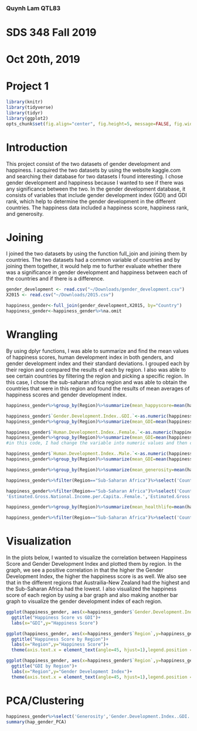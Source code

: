 ### Quynh Lam QTL83
# SDS 348 Fall 2019
# Oct 20th, 2019
# Project 1
```r
library(knitr)
library(tidyverse)
library(tidyr)
library(ggplot2)
opts_chunk$set(fig.align="center", fig.height=5, message=FALSE, fig.width=8,tidy.opts=list(width.cutoff=60),tidy=TRUE)
```
# Introduction
This project consist of the two datasets of gender development and happiness. I acquired the two datasets by using the website kaggle.com and searching their database for two datasets I found interesting. I chose gender development and happiness because I wanted to see if there was any significance between the two. In the gender development database, it consists of variables that include gender development index (GDI) and GDI rank, which help to determine the gender development in the different countries. The happiness data included a happiness score, happiness rank, and generosity.

# Joining
I joined the two datasets by using the function full_join and joining them by countries. The two datasets had a common variable of countries and by joining them together, it would help me to further evaluate whether there was a significance in gender development and happiness between each of the countries and if there is a difference. 
```r
gender_development <- read.csv("~/Downloads/gender_development.csv")
X2015 <- read.csv("~/Downloads/2015.csv")

happiness_gender<-full_join(gender_development,X2015, by="Country")
happiness_gender<-happiness_gender%>%na.omit
```

# Wrangling
By using dplyr functions, I was able to summarize and find the mean values of happiness scores, human development index in both genders, and gender development index and their standard deviations. I grouped each by their region and compared the results of each by region. I also was able to see certain countries by filtering the region and picking a specific region. In this case, I chose the sub-saharan africa region and was able to obtain the countries that were in this region and found the results of mean averages of happiness scores and gender development index.

```r
happiness_gender%>%group_by(Region)%>%summarize(mean_happyscore=mean(happiness_gender$'Happiness.Score',na.rm=T),sd_happyscore=sd(happiness_gender$'Happiness.Score',na.rm=T))
```

```r
happiness_gender$`Gender.Development.Index..GDI.`<-as.numeric(happiness_gender$`Gender.Development.Index..GDI.`)
happiness_gender%>%group_by(Region)%>%summarize(mean_GDI=mean(happiness_gender$`Gender.Development.Index..GDI.`, na.rm=T),sd_GDI=sd(happiness_gender$`Gender.Development.Index..GDI.`, na.rm=T))
```

```r
happiness_gender$`Human.Development.Index..Female.`<-as.numeric(happiness_gender$`Human.Development.Index..Female.`)
happiness_gender%>%group_by(Region)%>%summarize(mean_GDI=mean(happiness_gender$`Human.Development.Index..Female.`, na.rm=T),sd_GDI=sd(happiness_gender$`Human.Development.Index..Female.`, na.rm=T))
#in this code, I had change the variable into numeric values and then checked to see if any of the variables I was using had to be changed to numeric values as well

```

```r
happiness_gender$`Human.Development.Index..Male.`<-as.numeric(happiness_gender$`Human.Development.Index..Male.`)
happiness_gender%>%group_by(Region)%>%summarize(mean_GDI=mean(happiness_gender$`Human.Development.Index..Male.`, na.rm=T),sd_GDI=sd(happiness_gender$`Human.Development.Index..Male.`, na.rm=T))
```

```r
happiness_gender%>%group_by(Region)%>%summarize(mean_generosity=mean(happiness_gender$'Generosity',na.rm=T),sd_generoisty=sd(happiness_gender$'Generosity',na.rm=T))
```

```r
happiness_gender%>%filter(Region=="Sub-Saharan Africa")%>%select('Country','Happiness.Score',`Gender.Development.Index..GDI.`)
```

```r
happiness_gender%>%filter(Region=="Sub-Saharan Africa")%>%select('Country','Generosity',
'Estimated.Gross.National.Income.per.Capita..Female.','Estimated.Gross.National.Income.per.Capita..Male.')%>%glimpse()
```

```r
happiness_gender%>%group_by(Region)%>%summarize(mean_healthlife=mean(happiness_gender$'Health..Life.Expectancy.',na.rm=T),sd_healthlife=sd(happiness_gender$'Health..Life.Expectancy.',na.rm=T))%>%glimpse()
```

```r
happiness_gender%>%filter(Region=="Sub-Saharan Africa")%>%select('Country','Health..Life.Expectancy.','Gender.Development.Index..GDI.', 'Happiness.Score')%>%glimpse()
```

# Visualization
In the plots below, I wanted to visualize the correlation between Happiness Score and Gender Development Index and plotted them by region. In the graph, we see a positive correlation in that the higher the Gender Development Index, the higher the happiness score is as well. We also see that in the different regions that Austrailia-New Zealand had the highest and the Sub-Saharan Africa had the lowest. I also visualized the happiness score of each region by using a bar graph and also making another bar graph to visualize the gender development index of each region. 

```r
ggplot(happiness_gender, aes(x=happiness_gender$`Gender.Development.Index..GDI.`,y=happiness_gender$`Happiness.Score`,color=happiness_gender$Region))+geom_point(size=2)+
  ggtitle("Happiness Score vs GDI")+
  labs(x="GDI",y="Happiness Score")
```

```r
ggplot(happiness_gender, aes(x=happiness_gender$`Region`,y=happiness_gender$`Happiness.Score`,color=happiness_gender$Region))+geom_bar(aes(y=happiness_gender$`Happiness.Score`),stat="summary",fun.y="mean")+
  ggtitle("Happiness Score by Region")+
  labs(x="Region",y="Happiness Score")+
  theme(axis.text.x = element_text(angle=45, hjust=1),legend.position = "none")
```

```r
ggplot(happiness_gender, aes(x=happiness_gender$`Region`,y=happiness_gender$`Gender.Development.Index..GDI.`,color=happiness_gender$Region))+geom_bar(aes(y=happiness_gender$`Gender.Development.Index..GDI.`),stat="summary",fun.y="mean")+
  ggtitle("GDI by Region")+
  labs(x="Region",y="Gender Development Index")+
  theme(axis.text.x = element_text(angle=45, hjust=1),legend.position = "none")
```

# PCA/Clustering

```r
happiness_gender%>%select('Generosity','Gender.Development.Index..GDI.','Happiness.Score')%>%scale%>%prcomp() -> hap_gender_PCA
summary(hap_gender_PCA)
```

